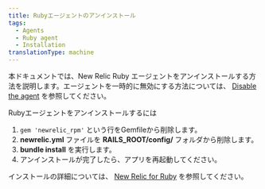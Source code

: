 ```yaml
---
title: Rubyエージェントのアンインストール
tags:
  - Agents
  - Ruby agent
  - Installation
translationType: machine
---
```


本ドキュメントでは、New Relic Ruby エージェントをアンインストールする方法を説明します。エージェントを一時的に無効にする方法については、 [Disable the agent](/docs/agents/manage-apm-agents/installation/disable-apm-agent#ruby) を参照してください。

Rubyエージェントをアンインストールするには

1. `gem 'newrelic_rpm'` という行をGemfileから削除します。
2. **newrelic.yml** ファイルを **RAILS_ROOT/config/** フォルダから削除します。
3. **bundle install** を実行します。
4. アンインストールが完了したら、アプリを再起動してください。

インストールの詳細については、 [New Relic for Ruby](/docs/agents/ruby-agent/getting-started/new-relic-ruby) を参照してください。
